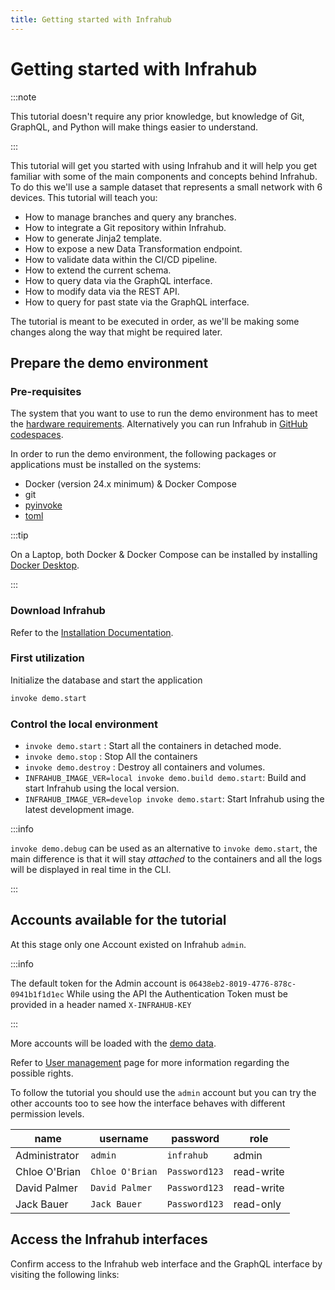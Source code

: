 ```yaml
---
title: Getting started with Infrahub
---
```


# Getting started with Infrahub

:::note

This tutorial doesn't require any prior knowledge, but knowledge of Git, GraphQL, and Python will make things easier to understand.

:::

This tutorial will get you started with using Infrahub and it will help you get familiar with some of the main components and concepts behind Infrahub. To do this we'll use a sample dataset that represents a small network with 6 devices. This tutorial will teach you:

- How to manage branches and query any branches.
- How to integrate a Git repository within Infrahub.
- How to generate Jinja2 template.
- How to expose a new Data Transformation endpoint.
- How to validate data within the CI/CD pipeline.
- How to extend the current schema.
- How to query data via the GraphQL interface.
- How to modify data via the REST API.
- How to query for past state via the GraphQL interface.

The tutorial is meant to be executed in order, as we'll be making some changes along the way that might be required later.

## Prepare the demo environment

### Pre-requisites

The system that you want to use to run the demo environment has to meet the [hardware requirements](/topics/hardware-requirements). Alternatively you can run Infrahub in [GitHub codespaces](/guides/installation#github-codespaces).

In order to run the demo environment, the following packages or applications must be installed on the systems:

- Docker (version 24.x minimum) & Docker Compose
- git
- [pyinvoke](https://www.pyinvoke.org/)
- [toml](https://pypi.org/project/toml/)

:::tip

On a Laptop, both Docker & Docker Compose can be installed by installing [Docker Desktop](https://www.docker.com/products/docker-desktop/).

:::

### Download Infrahub

Refer to the [Installation Documentation](/guides/installation).

### First utilization

Initialize the database and start the application

```bash
invoke demo.start
```

### Control the local environment

- `invoke demo.start` : Start all the containers in detached mode.
- `invoke demo.stop` : Stop All the containers
- `invoke demo.destroy` : Destroy all containers and volumes.
- `INFRAHUB_IMAGE_VER=local invoke demo.build demo.start`: Build and start Infrahub using the local version.
- `INFRAHUB_IMAGE_VER=develop invoke demo.start`: Start Infrahub using the latest development image.

:::info

`invoke demo.debug` can be used as an alternative to `invoke demo.start`, the main difference is that it will stay *attached* to the containers and all the logs will be displayed in real time in the CLI.

:::

## Accounts available for the tutorial

At this stage only one Account existed on Infrahub `admin`.

:::info

The default token for the Admin account is `06438eb2-8019-4776-878c-0941b1f1d1ec`
While using the API the Authentication Token must be provided in a header named `X-INFRAHUB-KEY`

:::

More accounts will be loaded with the [demo data](/topics/local-demo-environment#load-some-data).

Refer to [User management](/topics/auth/) page for more information regarding the possible rights.

To follow the tutorial you should use the `admin` account but you can try the other accounts too to see how the interface behaves with different permission levels.

| name          | username        | password      | role       |
| ------------- | --------------- | ------------- | ---------- |
| Administrator | `admin`         | `infrahub`    | admin      |
| Chloe O'Brian | `Chloe O'Brian` | `Password123` | read-write |
| David Palmer  | `David Palmer`  | `Password123` | read-write |
| Jack Bauer    | `Jack Bauer`    | `Password123` | read-only  |

## Access the Infrahub interfaces

Confirm access to the Infrahub web interface and the GraphQL interface by visiting the following links:

<ReferenceLink title="Access the Web interface" url="http://localhost:8000" openInNewTab />

<ReferenceLink title="Access the GraphQL interface" url="http://localhost:8000/graphql" openInNewTab />
